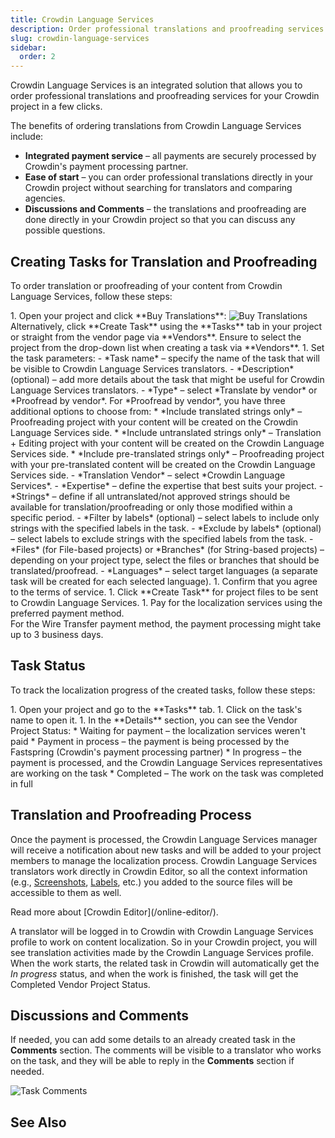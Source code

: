 ```yaml
---
title: Crowdin Language Services
description: Order professional translations and proofreading services
slug: crowdin-language-services
sidebar:
  order: 2
---
```



Crowdin Language Services is an integrated solution that allows you to order professional translations and proofreading services for your Crowdin project in a few clicks.

The benefits of ordering translations from Crowdin Language Services include:

* **Integrated payment service** &ndash; all payments are securely processed by Crowdin's payment processing partner.
* **Ease of start** &ndash; you can order professional translations directly in your Crowdin project without searching for translators and comparing agencies.
* **Discussions and Comments** &ndash; the translations and proofreading are done directly in your Crowdin project so that you can discuss any possible questions.

## Creating Tasks for Translation and Proofreading

To order translation or proofreading of your content from Crowdin Language Services, follow these steps:

<Steps>
1. Open your project and click **Buy Translations**: <Image src={clsBuyTranslations} alt="Buy Translations" /><br/>
    Alternatively, click **Create Task** using the **Tasks** tab in your project or straight from the vendor page via **Vendors**. Ensure to select the project from the drop-down list when creating a task via **Vendors**.
1. Set the task parameters:
    - *Task name* &ndash; specify the name of the task that will be visible to Crowdin Language Services translators.
    - *Description* (optional) &ndash;  add more details about the task that might be useful for Crowdin Language Services translators.
    - *Type* &ndash; select *Translate by vendor* or *Proofread by vendor*. For *Proofread by vendor*, you have three additional options to choose from:
      * *Include translated strings only* &ndash; Proofreading project with your content will be created on the Crowdin Language Services side.
      * *Include untranslated strings only* &ndash; Translation + Editing project with your content will be created on the Crowdin Language Services side.
      * *Include pre-translated strings only* &ndash; Proofreading project with your pre-translated content will be created on the Crowdin Language Services side.
    - *Translation Vendor* &ndash; select *Crowdin Language Services*.
    - *Expertise* &ndash; define the expertise that best suits your project.
    - *Strings* &ndash;  define if all untranslated/not approved strings should be available for translation/proofreading or only those modified within a specific period.
    - *Filter by labels* (optional) &ndash; select labels to include only strings with the specified labels in the task.
    - *Exclude by labels* (optional) &ndash; select labels to exclude strings with the specified labels from the task.
    - *Files* (for File-based projects) or *Branches* (for String-based projects) &ndash; depending on your project type, select the files or branches that should be translated/proofread.
    - *Languages* &ndash; select target languages (a separate task will be created for each selected language).
1. Confirm that you agree to the terms of service.
1. Click **Create Task** for project files to be sent to Crowdin Language Services.
1. Pay for the localization services using the preferred payment method.
</Steps>

<Aside type="caution">
  For the Wire Transfer payment method, the payment processing might take up to 3 business days.
</Aside>

## Task Status

To track the localization progress of the created tasks, follow these steps:

<Steps>
1. Open your project and go to the **Tasks** tab.
1. Click on the task's name to open it.
1. In the **Details** section, you can see the Vendor Project Status:
    * Waiting for payment &ndash; the localization services weren't paid
    * Payment in process &ndash; the payment is being processed by the Fastspring (Crowdin's payment processing partner)
    * In progress &ndash; the payment is processed, and the Crowdin Language Services representatives are working on the task
    * Completed &ndash; The work on the task was completed in full
</Steps>

## Translation and Proofreading Process

Once the payment is processed, the Crowdin Language Services manager will receive a notification about new tasks and will be added to your project members to manage the localization process.
Crowdin Language Services translators work directly in Crowdin Editor, so all the context information (e.g., [Screenshots](/screenshots/), [Labels](/project-settings/labels/), etc.) you added to the source files will be accessible to them as well.

<ReadMore>
  Read more about [Crowdin Editor](/online-editor/).
</ReadMore>

A translator will be logged in to Crowdin with Crowdin Language Services profile to work on content localization. So in your Crowdin project, you will see translation activities made by the Crowdin Language Services profile. When the work starts, the related task in Crowdin will automatically get the *In progress* status, and when the work is finished, the task will get the Completed Vendor Project Status.

## Discussions and Comments

If needed, you can add some details to an already created task in the **Comments** section. The comments will be visible to a translator who works on the task, and they will be able to reply in the **Comments** section if needed.

<Image src={clsTaskComments} alt="Task Comments" />

## See Also

<CardGrid>
  <LinkCard title="Tasks" href="/tasks" />
  <LinkCard title="Ordering Professional Translations" href="/ordering-professional-translations/" />
</CardGrid>

